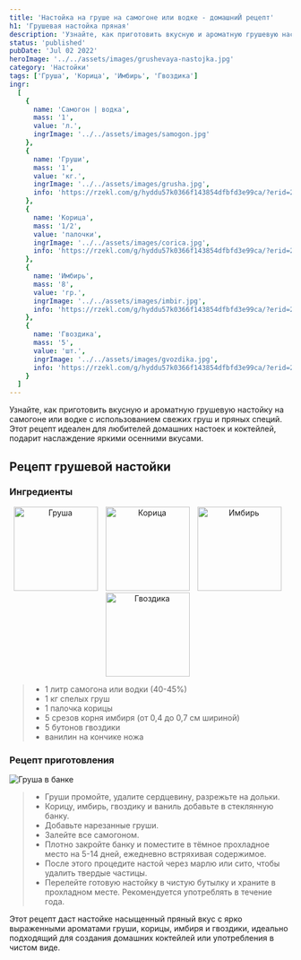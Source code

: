 ```yaml
---
title: 'Настойка на груше на самогоне или водке - домашниЙ рецепт'
h1: 'Грушевая настойка пряная'
description: 'Узнайте, как приготовить вкусную и ароматную грушевую настойку на водке с использованием свежих груш и пряных специй. Этот рецепт идеален для любителей домашних настоек и коктейлей, подарит наслаждение яркими осенними вкусами.'
status: 'published'
pubDate: 'Jul 02 2022'
heroImage: '../../assets/images/grushevaya-nastojka.jpg'
category: 'Настойки'
tags: ['Груша', 'Корица', 'Имбирь', 'Гвоздика']
ingr:
  [
    {
      name: 'Самогон | водка',
      mass: '1',
      value: 'л.',
      ingrImage: '../../assets/images/samogon.jpg'
    },
    {
      name: 'Груши',
      mass: '1',
      value: 'кг.',
      ingrImage: '../../assets/images/grusha.jpg',
      info: 'https://rzekl.com/g/hyddu57k0366f143854dfbfd3e99ca/?erid=25H8d7vbP8SRTvH4QP3RzP&ulp=https%3A%2F%2Fmegamarket.ru%2Fcatalog%2F%3Fq%3D%25D0%25B3%25D1%2580%25D1%2583%25D1%2588%25D0%25B0'
    },
    {
      name: 'Корица',
      mass: '1/2',
      value: 'палочки',
      ingrImage: '../../assets/images/corica.jpg',
      info: 'https://rzekl.com/g/hyddu57k0366f143854dfbfd3e99ca/?erid=25H8d7vbP8SRTvH4QP3RzP&ulp=https%3A%2F%2Fmegamarket.ru%2Fcatalog%2Fkorica%2F%23%3Frelated_search%3D%25D0%25BA%25D0%25BE%25D1%2580%25D0%25B8%25D1%2586%25D0%25B0'
    },
    {
      name: 'Имбирь',
      mass: '8',
      value: 'гр.',
      ingrImage: '../../assets/images/imbir.jpg',
      info: 'https://rzekl.com/g/hyddu57k0366f143854dfbfd3e99ca/?erid=25H8d7vbP8SRTvH4QP3RzP&ulp=https%3A%2F%2Fmegamarket.ru%2Fcatalog%2F%3Fq%3D%25D0%25B8%25D0%25BC%25D0%25B1%25D0%25B8%25D1%2580%25D1%258C%2520%25D0%25BA%25D0%25BE%25D1%2580%25D0%25B5%25D0%25BD%25D1%258C'
    },
    {
      name: 'Гвоздика',
      mass: '5',
      value: 'шт.',
      ingrImage: '../../assets/images/gvozdika.jpg',
      info: 'https://rzekl.com/g/hyddu57k0366f143854dfbfd3e99ca/?erid=25H8d7vbP8SRTvH4QP3RzP&ulp=https%3A%2F%2Fmegamarket.ru%2Fcatalog%2F%3Fq%3D%25D0%25B3%25D0%25B2%25D0%25BE%25D0%25B7%25D0%25B4%25D0%25B8%25D0%25BA%25D0%25B0'
    }
  ]
---
```



Узнайте, как приготовить вкусную и ароматную грушевую настойку на самогоне или водке с использованием свежих груш и пряных специй. Этот рецепт идеален для любителей домашних настоек и коктейлей, подарит наслаждение яркими осенними вкусами.

## Рецепт грушевой настойки

### Ингредиенты

<p align='center'>
	<Image
		height='150'
		style='display: inline-block; margin-right: 10px;'
		src={img1}
		formats='avif'
		alt='Груша'
	/>
	<Image
		height='150'
		style='display: inline-block; margin-right: 10px;'
		src={img2}
		formats='avif'
		alt='Корица'
	/>
	<Image
		height='150'
		style='display: inline-block; margin-right: 10px;'
		src={img3}
		formats='avif'
		alt='Имбирь'
	/>
	<Image
		height='150'
		style='display: inline-block; margin-right: 10px;'
		src={img4}
		formats='avif'
		alt='Гвоздика'
	/>
</p>

> - 1 литр самогона или водки (40-45%)
> - 1 кг спелых груш
> - 1 палочка корицы
> - 5 срезов корня имбиря (от 0,4 до 0,7 см шириной)
> - 5 бутонов гвоздики
> - ванилин на кончике ножа

### Рецепт приготовления

<Image src={img5} formats='avif' alt='Груша в банке' />

> - Груши промойте, удалите сердцевину, разрежьте на дольки.
> - Корицу, имбирь, гвоздику и ваниль добавьте в стеклянную банку.
> - Добавьте нарезанные груши.
> - Залейте все самогоном.
> - Плотно закройте банку и поместите в тёмное прохладное место на 5-14 дней, ежедневно встряхивая содержимое.
> - После этого процедите настой через марлю или сито, чтобы удалить твердые частицы.
> - Перелейте готовую настойку в чистую бутылку и храните в прохладном месте. Рекомендуется употреблять в течение года.

Этот рецепт даст настойке насыщенный пряный вкус с ярко выраженными ароматами груши, корицы, имбиря и гвоздики, идеально подходящий для создания домашних коктейлей или употребления в чистом виде.
